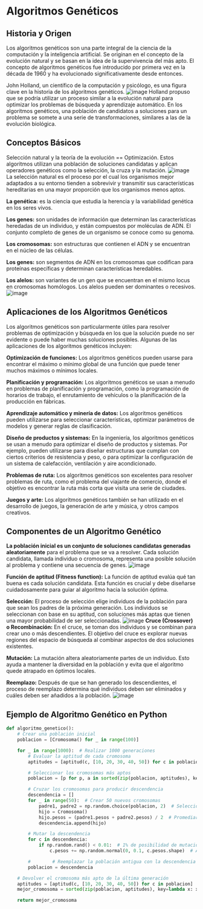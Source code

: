# Algoritmos Genéticos

## Historia y Origen
Los algoritmos genéticos son una parte integral de la ciencia de la computación y la inteligencia artificial. Se originan en el concepto de la evolución natural y se basan en la idea de la supervivencia del más apto. El concepto de algoritmos genéticos fue introducido por primera vez en la década de 1960 y ha evolucionado significativamente desde entonces.

John Holland, un científico de la computación y psicólogo, es una figura clave en la historia de los algoritmos genéticos.
![image](Images/Geneticos/JohnHolland.png)
Holland propuso que se podría utilizar un proceso similar a la evolución natural para optimizar los problemas de búsqueda y aprendizaje automático. En los algoritmos genéticos, una población de candidatos a soluciones para un problema se somete a una serie de transformaciones, similares a las de la evolución biológica.

## Conceptos Básicos
Selección natural y la teoría de la evolución == Optimización.
Estos algoritmos utilizan una población de soluciones candidatas y aplican operadores genéticos como la selección, la cruza y la mutación. 
![image](Images/Geneticos/Jirafas.png)
La selección natural es el proceso por el cual los organismos mejor adaptados a su entorno tienden a sobrevivir y transmitir sus características hereditarias en una mayor proporción que los organismos menos aptos.


**La genética:** es la ciencia que estudia la herencia y la variabilidad genética en los seres vivos.

**Los genes:** son unidades de información que determinan las características heredadas de un individuo, y están compuestos por moléculas de ADN.
 El conjunto completo de genes de un organismo se conoce como su genoma.


**Los cromosomas:** son estructuras que contienen el ADN y se encuentran en el núcleo de las células.

**Los genes:** son segmentos de ADN en los cromosomas que codifican para proteínas específicas y determinan características heredables.

**Los alelos:** son variantes de un gen que se encuentran en el mismo locus en cromosomas homólogos. Los alelos pueden ser dominantes o recesivos.
![image](Images/Geneticos/Cromosomas.png)

## Aplicaciones de los Algoritmos Genéticos
Los algoritmos genéticos son particularmente útiles para resolver problemas de optimización y búsqueda en los que la solución puede no ser evidente o puede haber muchas soluciones posibles. Algunas de las aplicaciones de los algoritmos genéticos incluyen:

**Optimización de funciones:** Los algoritmos genéticos pueden usarse para encontrar el máximo o mínimo global de una función que puede tener muchos máximos o mínimos locales.

**Planificación y programación:** Los algoritmos genéticos se usan a menudo en problemas de planificación y programación, como la programación de horarios de trabajo, el enrutamiento de vehículos o la planificación de la producción en fábricas.

**Aprendizaje automático y minería de datos:** Los algoritmos genéticos pueden utilizarse para seleccionar características, optimizar parámetros de modelos y generar reglas de clasificación.

**Diseño de productos y sistemas:** En la ingeniería, los algoritmos genéticos se usan a menudo para optimizar el diseño de productos y sistemas. Por ejemplo, pueden utilizarse para diseñar estructuras que cumplan con ciertos criterios de resistencia y peso, o para optimizar la configuración de un sistema de calefacción, ventilación y aire acondicionado.

**Problemas de ruta:** Los algoritmos genéticos son excelentes para resolver problemas de ruta, como el problema del viajante de comercio, donde el objetivo es encontrar la ruta más corta que visita una serie de ciudades.

**Juegos y arte:** Los algoritmos genéticos también se han utilizado en el desarrollo de juegos, la generación de arte y música, y otros campos creativos.

## Componentes de un Algoritmo Genético
**La población inicial es un conjunto de soluciones candidatas generadas aleatoriamente** para el problema que se va a resolver. Cada solución candidata, llamada individuo o cromosoma, representa una posible solución al problema y contiene una secuencia de genes. 
![image](Images/Geneticos/PI.png)

**Función de aptitud (Fitness function):** La función de aptitud evalúa qué tan buena es cada solución candidata. Esta función es crucial y debe diseñarse cuidadosamente para guiar al algoritmo hacia la solución óptima.

**Selección:** El proceso de selección elige individuos de la población para que sean los padres de la próxima generación. Los individuos se seleccionan con base en su aptitud, con soluciones más aptas que tienen una mayor probabilidad de ser seleccionadas.
![image](Images/Geneticos/seleccion.png)
**Cruce (Crossover) o Recombinación:** En el cruce, se toman dos individuos y se combinan para crear uno o más descendientes. El objetivo del cruce es explorar nuevas regiones del espacio de búsqueda al combinar aspectos de dos soluciones existentes.

**Mutación:** La mutación altera aleatoriamente partes de un individuo. Esto ayuda a mantener la diversidad en la población y evita que el algoritmo quede atrapado en óptimos locales.

**Reemplazo:** Después de que se han generado los descendientes, el proceso de reemplazo determina qué individuos deben ser eliminados y cuáles deben ser añadidos a la población.
![image](Images/Geneticos/reemplazo.png)

## Ejemplo de Algoritmo Genético en Python
```python	
def algoritmo_genetico():
    # Crear una población inicial
    poblacion = [Cromosoma() for _ in range(100)]

    for _ in range(1000):  # Realizar 1000 generaciones
        # Evaluar la aptitud de cada cromosoma
        aptitudes = [aptitud(c, [10, 20, 30, 40, 50]) for c in poblacion]

        # Seleccionar los cromosomas más aptos
        poblacion = [p for p, a in sorted(zip(poblacion, aptitudes), key=lambda x: x[1], reverse=True)[:50]]

        # Cruzar los cromosomas para producir descendencia
        descendencia = []
        for _ in range(50):  # Crear 50 nuevos cromosomas
            padre1, padre2 = np.random.choice(poblacion, 2)  # Seleccionar dos padres al azar
            hijo = Cromosoma()
            hijo.pesos = (padre1.pesos + padre2.pesos) / 2  # Promediar los pesos de los padres
            descendencia.append(hijo)

        # Mutar la descendencia
        for c in descendencia:
            if np.random.rand() < 0.01:  # 1% de posibilidad de mutación
                c.pesos += np.random.normal(0, 0.1, c.pesos.shape)  # Añadir ruido gaussiano a los pesos

        #        # Reemplazar la población antigua con la descendencia
        poblacion = descendencia

    # Devolver el cromosoma más apto de la última generación
    aptitudes = [aptitud(c, [10, 20, 30, 40, 50]) for c in poblacion]
    mejor_cromosoma = sorted(zip(poblacion, aptitudes), key=lambda x: x[1], reverse=True)[0][0]

    return mejor_cromosoma
```

